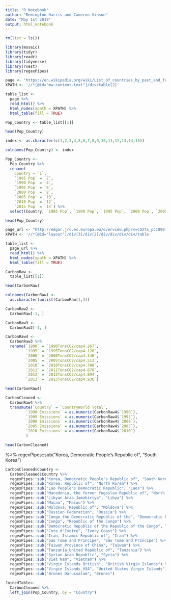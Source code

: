 ```yaml
---
title: "R Notebook"
author: "Remington Harris and Cameron Vinson"
date: "May 1st 2019"
output: html_notebook
---
```


```r
rm(list = ls())

library(mosaic)
library(tidyr)
library(readr)
library(tidyverse)
library(rvest)
library(regexPipes)
```

```r
page <- "https://en.wikipedia.org/wiki/List_of_countries_by_past_and_future_population"
XPATH <- '//*[@id="mw-content-text"]/div/table[2]' 

table_list <- 
  page %>%
  read_html() %>%
  html_nodes(xpath = XPATH) %>%
  html_table(fill = TRUE)

Pop_Country <- table_list[[1]] 

head(Pop_Country)
```

```r
index <- as.character(c(1,2,3,4,5,6,7,8,9,10,11,12,13,14,15))

colnames(Pop_Country) <- index

Pop_Country <-
  Pop_Country %>%
  rename(
    Country = `1`,
    `1985 Pop` = `2`,
    `1990 Pop` = `4`,
    `1995 Pop` = `6`,
    `2000 Pop` = `8`,
    `2005 Pop` = `10`,
    `2010 Pop` = `12`,
    `2015 Pop` = `14`) %>%
  select(Country, `1985 Pop`, `1990 Pop`, `1995 Pop`, `2000 Pop`, `2005 Pop`, `2010 Pop`, `2015 Pop`)

head(Pop_Country)
```


```r
page_url <- "http://edgar.jrc.ec.europa.eu/overview.php?v=CO2ts_pc1990-2013"
XPATH <- '//*[@id="layout"]/div[3]/div[2]/div/div/div/div/table'

table_list <-
  page_url %>%
  read_html() %>%
  html_nodes(xpath = XPATH) %>%
  html_table(fill = TRUE)

CarbonRaw <-
  table_list[[1]]

head(CarbonRaw)
```

```r
colnames(CarbonRaw) <-
  as.character(unlist(CarbonRaw[1,]))

CarbonRaw2 <-
  CarbonRaw[-1, ]

CarbonRaw3 <-
  CarbonRaw2[-1, ]

CarbonRaw4 <-
  CarbonRaw3 %>%
  rename(`1990` = `1990TonsCO2/cap4.267`,
         `1995` = `1995TonsCO2/cap4.120`,
         `2000` = `2000TonsCO2/cap4.146`,
         `2005` = `2005TonsCO2/cap4.513`,
         `2010` = `2010TonsCO2/cap4.780`,
         `2011` = `2011TonsCO2/cap4.870`,
         `2012` = `2012TonsCO2/cap4.894`,
         `2013` = `2013TonsCO2/cap4.936`)
```

```r
head(CarbonRaw4)
```

```r
CarbonCleaned <-
  CarbonRaw4 %>%
  transmute(`Country` = `CountryWorld Total`,
         `1990 Emissions` = as.numeric(CarbonRaw4$`1990`),
         `1995 Emissions` = as.numeric(CarbonRaw4$`1995`),
         `2000 Emissions` = as.numeric(CarbonRaw4$`2000`),
         `2005 Emissions` = as.numeric(CarbonRaw4$`2005`),
         `2010 Emissions` = as.numeric(CarbonRaw4$`2010`)
         ) 

head(CarbonCleaned)
```
%>%
  regexPipes::sub("Korea, Democratic People's Republic of", "South Korea")
  
```r
CarbonCleaned$Country <-
  CarbonCleaned$Country %>%
  regexPipes::sub("Korea, Democratic People's Republic of", "South Korea") %>%
  regexPipes::sub("Korea, Republic of", "North Korea") %>%
  regexPipes::sub("Lao People's Democratic Republic", "Laos") %>%
  regexPipes::sub("Macedonia, the former Yugoslav Republic of", "North Macedonia") %>%
  regexPipes::sub("Libyan Arab Jamahiriya", "Libya") %>%
  regexPipes::sub("Macao", "Macau") %>%
  regexPipes::sub("Moldova, Republic of", "Moldova") %>%
  regexPipes::sub("Russian Federation", "Russia") %>%
  regexPipes::sub("Congo_the Democratic Republic of the", "Democratic Republic of the Congo") %>%
  regexPipes::sub("Congo", "Republic of the Congo") %>%
  regexPipes::sub("Democratic Republic of the Republic of the Congo", "Democratic Republic of the Congo") %>%
  regexPipes::sub("Cote d'Ivoire", "Ivory Coast") %>%
  regexPipes::sub("Iran, Islamic Republic of", "Iran") %>%
  regexPipes::sub("Sao Tome and Principe", "São Tomé and Príncipe") %>%
  regexPipes::sub("Taiwan_Province of China", "Taiwan") %>%
  regexPipes::sub("Tanzania_United Republic of", "Tanzania") %>%
  regexPipes::sub("Syrian Arab Republic", "Syria") %>%
  regexPipes::sub("Viet Nam", "Vietnam") %>%
  regexPipes::sub("Virgin Islands_British", "British Virgin Islands") %>%
  regexPipes::sub("Virgin Islands_USA", "United States Virgin Islands") %>%
  regexPipes::sub("Brunei Darussalam", "Brunei")


```
  
```r
JoinedTable<-
  CarbonCleaned %>%
  left_join(Pop_Country, by = "Country")
```






















































































